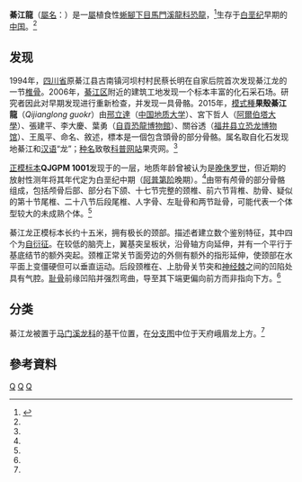 {{Automatic Taxobox
| taxon = Qijianglong
| fossil_range= [[白堊紀|白堊紀]]前期<ref name = Wang2019>{{cite journal | author = Wang, J.; Norell, M. A.; Pei, R.; Ye, Y.; Chang, S.-C. | title = Surprisingly young age for the mamenchisaurid sauropods in South China | journal = Cretaceous Research | volume = | issue = | year = 2019 | pages = | issn = 0195-6671 | doi = 10.1016/j.cretres.2019.07.006 }}</ref>，{{fossilrange|115}}
| image = 
| image_caption = 
| authority = [[邢立達|Xing]] ''et al''., 2015
| type_species = '''果殼綦江龍<br>''Qijianglong guokr'''''
| type_species_authority = Xing ''et al.'', 2015
}}

'''綦江龍'''（[[學名|屬名]]：{{lang|la|''Qijianglong''}}）是一[[屬|屬]]植食性[[蜥腳下目|蜥腳下目]][[馬門溪龍科|馬門溪龍科]][[恐龍|恐龍]]，<ref name=Xing2015>{{cite journal |doi=10.1080/02724634.2014.889701 |last=Xing| first= L |author2=Miyashita, T |author3=Zhang, J |author4=Li, Daqing |author5=Ye, Y |author6=Sekiya, T. |author7=Wang F |author8=Currie, P |title=A new sauropod dinosaur from the Late Jurassic of China and the diversity, distribution, and relationships of mamenchisaurids | url = http://www.xinglida.net/pdf/Xing_et_al_2015_Qijianglong.pdf |journal=Journal of Vertebrate Paleontology| date = 26 Jan 2015  |volume=35|pages=e889701|s2cid=86062974}}</ref>生存于[[白垩纪|白垩纪]]早期的[[中国|中国]]。<ref name=Wang2019/>

==发现==
1994年，[[四川省|四川省]]原綦江县古南镇河坝村村民蔡长明在自家后院首次发现綦江龙的一节[[椎骨|椎骨]]。2006年，[[綦江区|綦江区]]附近的建筑工地发现一个标本丰富的化石采石场。研究者因此对早期发现进行重新检查，并发现一具骨骼。2015年，[[模式種|模式種]]'''果殼綦江龍'''（''Qijianglong guokr''）由[[邢立達|邢立達]]（[[中国地质大学_(武汉)|中国地质大学]]）、宮下哲人（[[阿爾伯塔大學|阿爾伯塔大學]]）、張建平、李大慶、葉勇（[[自貢恐龍博物館|自貢恐龍博物館]]）、關谷透（[[福井县立恐龙博物馆|福井县立恐龙博物馆]]）、王風平、{{link-en|菲力普·柯里|Philip John Currie}}命名、敘述，標本是一個包含頭骨的部分骨骼。属名取自化石发现地綦江和[[汉语|汉语]]“龙”；[[种名|种名]]致敬[[社会网络|科普网站]]果壳网。<ref name=Xing2015/>

[[正模标本|正模标本]]'''QJGPM 1001'''发现于{{le|遂宁组|Suining Formation}}的一层，地质年龄曾被认为是[[晚侏罗世|晚侏罗世]]，但近期的放射性测年将其年代定为白垩纪中期（[[阿普第阶|阿普第阶]]晚期）。<ref name=Wang2019 />由带有颅骨的部分骨骼组成，包括颅骨后部、部分右下颌、十七节完整的颈椎、前六节背椎、肋骨、疑似的第十节尾椎、二十八节后段尾椎、人字骨、左耻骨和两节趾骨，可能代表一个体型较大的未成熟个体。<ref name=Xing2015/>

綦江龙正模标本长约十五米，拥有极长的颈部。描述者建立数个鉴别特征，其中四个为[[自衍征|自衍征]]。在较低的脑壳上，翼基突呈板状，沿骨轴方向延伸，并有一个平行于基底结节的额外突起。颈椎正常关节面旁边的{{le|后关节突|postzygapophysis}}外侧有额外的指形延伸，使颈部在水平面上变僵硬但可以垂直运动。后段颈椎在{{le|椎弓横突|diapophysis}}、上肋骨关节突和[[神经棘|神经棘]]之间的凹陷处具有气腔。[[耻骨|耻骨]]前缘凹陷并强烈弯曲，导至其下端更偏向前方而非指向下方。<ref name=Xing2015/>

==分类==
綦江龙被置于[[马门溪龙科|马门溪龙科]]的基干位置，在[[分支图|分支图]]中位于天府峨眉龙上方。<ref name=Xing2015/>

==參考資料==
{{Reflist}}

{{蜥腳形亞目|B.}}
{{Taxonbar}}

[[Category:下白堊紀恐龍|Q]]
[[Category:中國恐龍|Q]]
[[Category:馬門溪龍科|Q]]